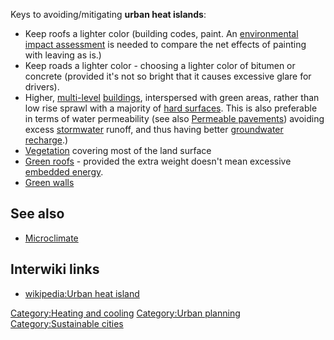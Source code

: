 Keys to avoiding/mitigating '''urban heat islands''':
* Keep roofs a lighter color (building codes, paint. An [[environmental impact assessment]] is needed to compare the net effects of painting with leaving as is.{{sp}})
* Keep roads a lighter color - choosing a lighter color of bitumen or concrete (provided it's not so bright that it causes excessive glare for drivers).
* Higher, [[multi-level buildings|multi-level]] [[buildings]], interspersed with green areas, rather than low rise sprawl with a majority of [[hard surfaces]]. This is also preferable in terms of water permeability (see also [[Permeable pavements]]) avoiding excess [[stormwater]] runoff, and thus having better [[groundwater recharge]].)
* [[Vegetation]] covering most of the land surface
* [[Green roofs]] - provided the extra weight doesn't mean excessive [[embedded energy]].
* [[Green walls]]


== See also ==

* [[Microclimate]]

== Interwiki links ==

* [[wikipedia:Urban heat island]]


[[Category:Heating and cooling]]
[[Category:Urban planning]]
[[Category:Sustainable cities]]